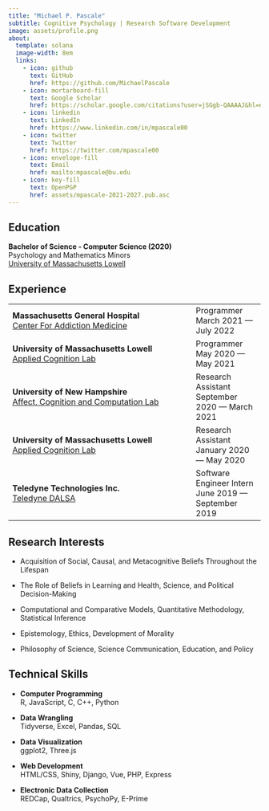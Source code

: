 ```yaml
---
title: "Michael P. Pascale"
subtitle: Cognitive Psychology | Research Software Development
image: assets/profile.png
about:
  template: solana
  image-width: 8em
  links:
    - icon: github
      text: GitHub
      href: https://github.com/MichaelPascale
    - icon: mortarboard-fill
      text: Google Scholar
      href: https://scholar.google.com/citations?user=jSGgb-QAAAAJ&hl=en&oi=ao
    - icon: linkedin
      text: LinkedIn
      href: https://www.linkedin.com/in/mpascale00
    - icon: twitter
      text: Twitter
      href: https://twitter.com/mpascale00
    - icon: envelope-fill
      text: Email
      href: mailto:mpascale@bu.edu
    - icon: key-fill
      text: OpenPGP
      href: assets/mpascale-2021-2027.pub.asc
---
```


## Education

**Bachelor of Science - Computer Science (2020)**\
Psychology and Mathematics Minors\
[University of Massachusetts Lowell](https://www.uml.edu/)

## Experience

+------------------------------------------------------------------------------------+-------------------------------+
| **Massachusetts General Hospital**\                                                | Programmer \                  |
| [Center For Addiction Medicine](http://www.mghaddictionmedicine.com/)              | March 2021 --- July 2022      |
+------------------------------------------------------------------------------------+-------------------------------+
| **University of Massachusetts Lowell**\                                            | Programmer\                   |
| [Applied Cognition Lab](https://mikowilford.wixsite.com/website-2)                 | May 2020 --- May 2021         |
+------------------------------------------------------------------------------------+-------------------------------+
| **University of New Hampshire**\                                                   | Research Assistant\           |
| [Affect, Cognition and Computation Lab](https://caitlinsmills.wixsite.com/acc-lab) | September 2020 --- March 2021 |
+------------------------------------------------------------------------------------+-------------------------------+
| **University of Massachusetts Lowell**\                                            | Research Assistant\           |
| [Applied Cognition Lab](https://mikowilford.wixsite.com/website-2)                 | January 2020 --- May 2020     |
+------------------------------------------------------------------------------------+-------------------------------+
| **Teledyne Technologies Inc.\                                                      | Software Engineer Intern\     |
| **[Teledyne DALSA](#0)                                                             | June 2019 --- September 2019  |
+------------------------------------------------------------------------------------+-------------------------------+

## Research Interests

-   Acquisition of Social, Causal, and Metacognitive Beliefs Throughout the Lifespan

-   The Role of Beliefs in Learning and Health, Science, and Political Decision-Making

-   Computational and Comparative Models, Quantitative Methodology, Statistical Inference

-   Epistemology, Ethics, Development of Morality

-   Philosophy of Science, Science Communication, Education, and Policy

## Technical Skills

-   **Computer Programming**\
    R, JavaScript, C, C++, Python

-   **Data Wrangling**\
    Tidyverse, Excel, Pandas, SQL

-   **Data Visualization**\
    ggplot2, Three.js

-   **Web Development**\
    HTML/CSS, Shiny, Django, Vue, PHP, Express

-   **Electronic Data Collection**\
    REDCap, Qualtrics, PsychoPy, E-Prime
